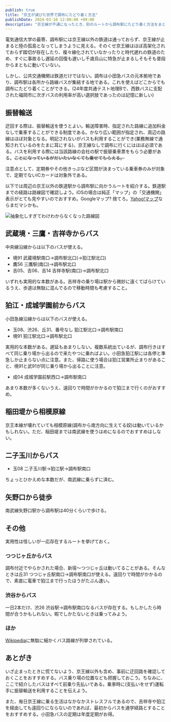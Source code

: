 ```yaml
---
publish: true
title: "京王が滅びた世界で調布にたどり着く方法"
publishDate: 2024-03-10 12:00:00 +09:00
description: "京王線が不通になったとき、別のルートから調布駅にたどり着く方法をまとめた話。"
---
```


電気通信大学の最寄、調布駅には京王線以外の鉄道は通っておらず、京王線が止まると陸の孤島となってしまうように見える。そのくせ京王線はほぼ高架化されておらず踏切が存在したり、複々線化されていなかったりと時代遅れの鉄道のため、すぐに事故るし遅延の回復も遅いし千歳烏山に特急が止まるしそもそも普段からまともに動いていない。

しかし、公共交通機関は鉄道だけではない。調布は小田急バスの元本拠地であり、調布駅は各所から路線バスが集結する地である。これを使えばどこからでも調布にたどり着くことができる。(24年度共通テスト地理Bで、西鉄バスに支配された福岡市に次ぎバスの利用率が高い選択肢であったのは記憶に新しい)

## 振替輸送

迂回する際は、振替輸送を使うとよい。輸送障害時、指定された路線に追加料金なしで乗車することができる制度である。かなり広い範囲が指定され、周辺の路線はほぼ対象となる。明記されないがバスも利用することができ(業務無線で通知されているのをたまに耳にする)、京王線なしで調布に行くにはほぼ必須である。バスを利用する際には当該路線の会社の駅で振替乗車票をもらう必要がある。~~ことになっているがだいたいなくても乗せてもらえる。~~ 

注意点として、定期券やその他きっぷなど区間が決まっている乗車券のみが対象で、定期でないICカードは対象外である。

<OGPCard url="https://www.keio.co.jp/train/other/transfer_transportation/index.html" />

以下では周辺の京王以外の鉄道駅から調布駅に向かうルートを紹介する。鉄道駅までの経路は路線図で確認しよう。iOSの場合は純正「マップ」の「交通機関」表示がとても見やすいのでおすすめ。Googleマップ? 捨てろ。[Yahoo!マップ](https://map.yahoo.co.jp/?lat=35.65189&lon=139.54440&zoom=12&maptype=trainRoutes)ならまだマシかも。

![](./map.png "抽象化しすぎてわけわからなくなった路線図")

## 武蔵境・三鷹・吉祥寺からバス

中央線沿線からは以下のバスが使える。

- 境91 武蔵境駅南口→調布駅北口(→狛江駅北口)
- 鷹56 三鷹駅(南口)→調布駅北口
- 吉05、吉06、吉14 吉祥寺駅(南口)→調布駅北口

いずれも実用的な本数がある。吉祥寺の乗り場は駅から微妙に遠くてばらけているうえ、歩道は無駄に混んでるので移動時間も考慮すること。

## 狛江・成城学園前からバス

小田急線沿線からは以下のバスが使える。

- 玉08、渋26、丘31、番号なし 狛江駅北口→調布駅南口
- 境91 狛江駅北口→調布駅北口

実用的な本数がある。遅延もあまりしない。複数系統出ているが、調布行きはすべて同じ乗り場から出るので来たやつに乗ればよい。小田急狛江駅には各停と準急しか止まらない点に注意。また、帰路に使う場合は狛江営業所止まりがあること、境91と武91が同じ乗り場から出ることに注意。

- 成04 成城学園前駅西口→調布駅南口

あまり本数が多くないうえ、遠回りで時間がかかるので狛江まで行くのがおすすめ。

## 稲田堤から相模原線

京王本線が壊れていても相模原線(調布から南方向に生えてる奴)は動いているかもしれない。ただ、稲田堤までは南武線を使うはめになるのでおすすめはしない。

## 二子玉川からバス

- 玉08 二子玉川駅→狛江駅→調布駅南口

ちょっとひかえめな本数だが、南武線に乗らずに済む。

## 矢野口から徒歩

南武線矢野口駅から調布駅は40分くらいで歩ける。

## その他

実用性は怪しいが一応存在するルートを挙げておく。

### つつじヶ丘からバス

調布付近でやらかされた場合、新宿～つつじヶ丘は動いてることがある。そんなときは丘31 つつじヶ丘駅南口→調布駅南口が使える。遠回りで時間がかかるので、素直に電車で狛江まで行ったほうがたぶん速い。

### 渋谷からバス

一日2本だけ、渋26 渋谷駅→調布駅南口なるバスが存在する。もしかしたら時間が合うかもしれない。暇でしかたないときは乗ってみよう。

### ほか

[Wikipedia](https://ja.wikipedia.org/wiki/%E8%AA%BF%E5%B8%83%E9%A7%85#%E3%83%90%E3%82%B9%E8%B7%AF%E7%B7%9A)に無駄に細かくバス路線が列挙されている。

## あとがき

いざ止まったときに慌てないよう、京王線以外も含め、事前に迂回路を確認しておくことをおすすめする。バス乗り場の位置なども把握しておこう。ちなみに、ここで紹介したバスはすべて前乗り先払いである。乗車時に(支払いをせず)運転手に振替輸送を利用することを伝えよう。

また、毎日京王線に乗る生活はなかなかストレスフルであるので、吉祥寺や狛江を経由しても遠回りにならないのであれば、最初からバスを通学経路とすることをおすすめする。小田急バスの定期は年度定期がお得。